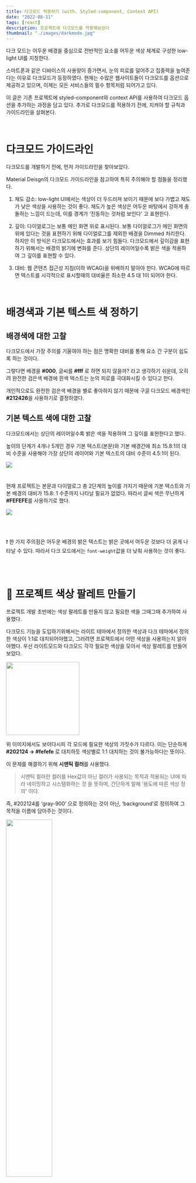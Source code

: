 ```yaml
---
title: 다크모드 적용하기 (with. Styled-component, Context API)
date: "2022-08-11"
tags: [react]
description: 프로젝트에 다크모드를 적용해보았다
thumbnail: "./images/darkmode.jpg"
---
```


다크 모드는 어두운 배경을 중심으로 전반적인 요소를 어두운 색상 체계로 구성한 low-light UI를 지칭한다.

스마트폰과 같은 디바이스의 사용량이 증가면서, 눈의 피로를 덜어주고 집중력을 높여준다는 이유로 다크모드가 등장하였다. 현재는 수많은 웹사이트들이 다크모드를 옵션으로 제공하고 있으며, 이제는 모든 서비스들의 필수 항목처럼 되어가고 있다.

이 글은 기존 프로젝트에 styled-component와 context API를 사용하여 다크모드 옵션을 추가하는 과정을 담고 있다. 추가로 다크모드를 적용하기 전에, 지켜야 할 규칙과 가이드라인을 살펴본다.

<br />

# 다크모드 가이드라인

다크모드를 개발하기 전에, 먼저 가이드라인을 찾아보았다.

Material Deisgn의 다크모드 가이드라인을 참고하여 특히 주의해야 할 점들을 정리했다.

1. 채도 감소: low-light UI에서는 색상이 더 두드러져 보이기 때문에 보다 가볍고 채도가 낮은 색상을 사용하는 것이 좋다. 채도가 높은 색상은 어두운 바탕에서 강하게 충돌하는 느낌이 드는데, 이를 경계가 ‘진동하는 것처럼 보인다' 고 표현한다.

2. 깊이: 다이얼로그는 보통 메인 화면 위로 표시된다. 보통 다이얼로그가 메인 화면의 위에 있다는 것을 표현하기 위해 다이얼로그를 제외한 배경을 Dimmed 처리한다. 하지만 이 방식은 다크모드에서는 효과를 보기 힘들다.
   다크모드에서 깊이감을 표현하기 위해서는 배경의 밝기에 변화를 준다. 상단의 레이어일수록 밝은 색을 적용하여 그 깊이를 표현할 수 있다.

3. 대비: 웹 콘텐츠 접근성 지침(이하 WCAG)을 위배하지 말아야 한다. WCAG에 따르면 텍스트를 시각적으로 표시할때의 대비율은 최소한 4.5 대 1이 되어야 한다.

<br />

# 배경색과 기본 텍스트 색 정하기

## 배경색에 대한 고찰

다크모드에서 가장 주의를 기울여야 하는 점은 명확한 대비를 통해 요소 간 구분이 쉽도록 하는 것이다.

그렇다면 배경을 **#000**, 글씨를 **#fff** 로 하면 되지 않을까? 라고 생각하기 쉬운데, 오히려 완전한 검은색 배경에 흰색 텍스트는 눈의 피로를 극대화시킬 수 있다고 한다.

개인적으로도 완전한 검은색 배경을 별로 좋아하지 않기 때문에 구글 다크모드 배경색인 **#212426**을 사용하기로 결정하였다.

## 기본 텍스트 색에 대한 고찰

다크모드에서는 상단의 레이어일수록 밝은 색을 적용하여 그 깊이를 표현한다고 했다.

높이의 단계가 4개나 5개인 경우 기본 텍스트(본문)와 기본 배경간에 최소 15.8:1의 대비 수준을 사용해야 가장 상단의 레이어와 기본 텍스트의 대비 수준이 4.5:1이 된다.

![](https://img1.daumcdn.net/thumb/R1280x0/?scode=mtistory2&fname=https%3A%2F%2Fblog.kakaocdn.net%2Fdn%2Fba9COc%2FbtrJn7bvwZi%2FHg3GADPQjKIaYR4dYJxio1%2Fimg.png)

#

현재 프로젝트는 본문과 다이얼로그 총 2단계의 높이를 가지기 때문에 기본 텍스트와 기본 배경의 대비가 15.8: 1 수준까지 나타날 필요가 없었다. 따라서 글씨 색은 무난하게 **#FEFEFE**를 사용하기로 했다.

![](https://img1.daumcdn.net/thumb/R1280x0/?scode=mtistory2&fname=https%3A%2F%2Fblog.kakaocdn.net%2Fdn%2FcaqoRN%2FbtrJn7o6Zht%2FlzCdxkxKKnwSF5sSwZW421%2Fimg.pnghttps://img1.daumcdn.net/thumb/R1280x0/?scode=mtistory2&fname=https%3A%2F%2Fblog.kakaocdn.net%2Fdn%2FcaqoRN%2FbtrJn7o6Zht%2FlzCdxkxKKnwSF5sSwZW421%2Fimg.png)


<br/>
<br/>

❗️ 한 가지 주의점은 어두운 배경의 밝은 텍스트는 밝은 곳에서 어두운 것보다 더 굵게 나타날 수 있다. 따라서 다크 모드에서는 `font-weight`값을 더 낮춰 사용하는 것이 좋다.

<br/>
<br/>

# 🎨 프로젝트 색상 팔레트 만들기

프로젝트 개발 초반에는 색상 팔레트를 만들지 않고 필요한 색을 그때그때 추가하여 사용했다.

다크모드 기능을 도입하기위해서는 라이트 테마에서 정의한 색상과 다크 테마에서 정의한 색상이 1:1로 대치되어야했고, 그러려면 프로젝트에서 어떤 색상을 사용하는지 알아야했다. 우선 라이트모드와 다크모드 각각 필요한 색상을 모아서 색상 팔레트를 만들어보았다.

  <img
    src="https://img1.daumcdn.net/thumb/R1280x0/?scode=mtistory2&fname=https%3A%2F%2Fblog.kakaocdn.net%2Fdn%2F7o6BB%2FbtrJqKGbXSn%2FRk2mRuv1Q6wbQQxU8wPIAk%2Fimg.png"
    width="200"
    className="m-auto"
  />

위 이미지에서도 보이다시피 각 모드에 필요한 색상의 가짓수가 다르다. 이는 단순하게 **#202124 → #fefefe** 로 대치하듯 색상별로 1:1 대치하는 것이 불가능하다는 뜻이다.

이 문제를 해결하기 위해 **시맨틱 컬러**를 사용했다.

> 시맨틱 컬러란 컬러를 Hex값이 아닌 컬러가 사용되는 목적과 적용되는 UI에 따라 네이밍하고 시스템화하는 것 을 뜻하며, 간단하게 말해 ‘용도에 따른 색상 정의' 이다.

즉, #202124를 ‘gray-900’ 으로 정의하는 것이 아닌, ‘background’로 정의하여 그 목적을 이름에 담아주는 것이다.

  <img
    src="https://img1.daumcdn.net/thumb/R1280x0/?scode=mtistory2&fname=https%3A%2F%2Fblog.kakaocdn.net%2Fdn%2FbupPwa%2FbtrJm7v9BZk%2FlOjNMhkNJd23hBsoB8k0R0%2Fimg.png"
    width="50%"
    className="m-auto"
  />

<br />

화면을 둘러보면서 색상 정의가 필요한 UI들을 정리해보았다.

- background
- text( 본문 글씨, 로고, 아이콘 모두 같은 색 사용)
- 상태 3가지 ( correct, present, absent) + 텍스트는 #fefefe로 동일
- 보드 배경색, 텍스트 색, 테두리색(기본, 활성화 시)
- 키보드 배경색, 텍스트 색, hover시 배경색
- 다이얼로그 배경색
- 버튼 배경색, hover시 배경색, 텍스트색

<br />

정리한 UI를 토대로 용도별로 색상을 정의한 팔레트를 새로 만들어주었다.

<img
  src="https://img1.daumcdn.net/thumb/R1280x0/?scode=mtistory2&fname=https%3A%2F%2Fblog.kakaocdn.net%2Fdn%2FcJYkmM%2FbtrJp9ztVes%2FheXdozlf2lujWVe0DOG5Qk%2Fimg.png"
  width="50%"
  className="m-auto"
/>

이제 우리는 위의 용도별 팔레트를 토대로 색상을 정의하여 프로젝트에 사용할 것이다.

<br />
<br />

# 프로젝트에 다크모드를 적용해보자🔥

## 📁 기존 style 폴더 구성

다크모드를 도입하려는 프로젝트에서 style 폴더 하위에는 다음과 같이 두개의 파일이 존재한다.


  <img
    src="https://img1.daumcdn.net/thumb/R1280x0/?scode=mtistory2&fname=https%3A%2F%2Fblog.kakaocdn.net%2Fdn%2F2P8Ql%2FbtrJqKlUA1H%2FLXv6pXpwlV9CQ10FdPsSc1%2Fimg.png"
    width="300"
    className="m-auto"
  />


<br />
<br />

`GlobalStyle` 파일에는 전역적으로 사용할 기본 스타일들을 설정해주었고,

```
import { createGlobalStyle } from "./theme";

const GlobalStyle = createGlobalStyle`
    * {
        font-size: 10px;
    }
    body{
        font-family: 'Nunito','Pretendard', sans-serif;
        margin: 0;
        font-size: 12px;
    }
    h2{
        font-size: 18px;
    }
    button{
        cursor: pointer;
        border: none;
    }
    div{
        font-size: 12px;
    }
`;

export default GlobalStyle;
```

`theme` 파일에는 공통으로 사용하는 색들을 정의해주었다.

```
import baseStyled, { ThemedStyledInterface } from "styled-components";

export const theme = {
  color: {
    correct: "#5babab",
      present: "#fdb800",
      absent: "#909090",
  },
};

export type Theme = typeof theme;
export const styled = baseStyled as ThemedStyledInterface<Theme>;
```

두 파일 모두 Root 컴포넌트에서 App컴포넌트를 감싸는 형태로, 아래와 같이 사용한다.

```
import React from "react";
import App from "./App";
import PortalContainer from "./components/modals/PortalContainer";
import GlobalStyle from "./style/GlobalStyle";
import { RecoilRoot } from "recoil";
import { ThemeProvider } from "styled-components";
import { theme } from "./style/theme";

function Root() {
  return (
    <RecoilRoot>
      <ThemeProvider theme={theme}>
        <GlobalStyle />
        <App />
        <PortalContainer />
      </ThemeProvider>
    </RecoilRoot>
  );
}

export default Root;
```

<br />
<br />

# theme 색상 정의하기

`theme.ts` 안에 다크 테마와 라이트 테마의 색상을 정의해주었다.

```
// styles/theme.ts

import * as styledComponents from "styled-components";
import { ThemedStyledComponentsModule } from "styled-components";

const color = {
  correct: "#5babab",
  present: "#fdb800",
  absent: "#908790",
};

export const light = {
  background1: "#fefefe",
  background2: "#fefefe", // 다이얼로그
  text: "#202124",
  keyBg1: "#e3e1e3",
  KeyBg2: "#cfcbcf",
  boardBg: "white",
  boardBorder1: "#cfcbcf",
  boardBorder2: "#202124", // 활성화시
  button1: "#e3e1e3",
  button2: "908790",
  color: { ...color },
};

export const dark = {
  background1: "#202124",
  background2: "#38393e", // 다이얼로그
  text: "#fefefe",
  keyBg1: "#403c40",
  KeyBg2: "#766c76",
  boardBg: "#131213",
  boardBorder1: "#766c76",
  boardBorder2: "#e3e1e3", // 활성화시
  button1: "#5c565c",
  button2: "#908790",
  color: { ...color },
};

export type Theme = typeof light;
export const { default: styled, createGlobalStyle } =
  styledComponents as any as ThemedStyledComponentsModule<Theme>;
```

```
export const styled = baseStyled as ThemedStyledInterface<Theme>;
```

기존에는 `ThemedStyledInterface` 타입만을 가져와서 새롭게 선언해주었다면,

```
export const { default: styled, createGlobalStyle } =
  styledComponents as any as ThemedStyledComponentsModule<Theme>;
```

다크모드를 추가하면서 `createGlobalStyle`에도 선언한 테마 색상 값을 사용하기 때문에 `ThemedStyledComponentsModule`을 가져와 테마 타입과 함께 export 해주었다.

- 이런 설정과는 별개로 `styled-components.d.ts` 파일을 만들어 테마 타입을 확장하는 방식을 사용해도 된다.


<br/>
<br/>

# styled 색상 정의 코드 변경하기

```
// Root.tsx

import React, {useState} from "react";
import App from "./App";
import PortalContainer from "./components/modals/PortalContainer";
import GlobalStyle from "./style/GlobalStyle";
import { RecoilRoot } from "recoil";
import { ThemeProvider } from "styled-components";
import { light, dark } from "./style/theme";

function Root() {
const [theme, setTheme] = useState("light");
  return (
    <RecoilRoot>
      <ThemeProvider theme={theme === "light" ? light : dark}>
        <GlobalStyle />
        <App />
        <PortalContainer />
      </ThemeProvider>
    </RecoilRoot>
  );
}

export default Root;
```

`Root`컴포넌트에서 현재 테마를 담을 상태를 선언해주고, 그 값을 theme 속성으로 전달했다.

이제 선택한 테마에 따라 `background`와 `text`색상이 변경되도록 코드를 변경해주자.

```
// style/GlobalStyle.ts

import { createGlobalStyle } from "./theme";

const GlobalStyle = createGlobalStyle`
    ...
    body{
        ...
        background: ${({ theme }) => theme.background1};
        color: ${({ theme }) => theme.text};
        transition: background 0.2s ease-in, color 0.2s ease-in;
    }
    ...
`;

export default GlobalStyle;
```

❗️ 기존의 styled-component에서 `createGlobalStyle`을 가져와 사용하는 것이 아닌, `theme.ts`에서 export한 `createGlobalStyle`을 import해서 사용해야 한다.

다른 컴포넌트에서도 색상을 정의해준 곳마다 동일하게 코드를 변경해주면 된다.

```
// components/main/keyboard/Key.tsx

import React from "react";
import { styled } from "../../../style/theme";

...

function Key({ value, status, width = 4, onClick }: Props) {
  ...
    return(
            <KeyBlock
          width={width}
          color={status}
          ...
        >
          {value}
        </KeyBlock>
    )
}

const KeyBlock = styled.div<StyleProps>`
  background-color: ${({ theme }) => theme.keyBg1};
  ...
  &:hover {
    background-color: ${({ theme }) => theme.KeyBg2};
  }
  &.on {
    background-color: ${({ theme, color }) => color && theme.color[color]};
    border-color: ${({ theme, color }) => color && theme.color[color]};
    color: white;
  }
`;

export default Key;
```

❗️ 일반 컴포넌트 역시` theme.ts`에서 export한 `styled`를 import해서 사용해야 한다.

변경을 끝냈다면 `Root`컴포넌트에서 theme의 기본 상태 값을 `"dark"`로 설정한 뒤 제대로 적용됐는지를 확인해보자.

![](https://img1.daumcdn.net/thumb/R1280x0/?scode=mtistory2&fname=https%3A%2F%2Fblog.kakaocdn.net%2Fdn%2FcJxyUo%2FbtrJn6wWywk%2F4aiaAvE2kQ5mLHNP2GstIk%2Fimg.png)

<br/>
<br/>


# 토글 버튼 만들기
이제 테마 모드를 변경할 버튼을 만들어보자.

 

이 프로젝트에서 기능 버튼은 모두 Header 안에 있다. Header의 가장 왼쪽에 버튼을 추가해 주었다.
![](https://img1.daumcdn.net/thumb/R1280x0/?scode=mtistory2&fname=https%3A%2F%2Fblog.kakaocdn.net%2Fdn%2Fb6x71F%2FbtrJpNQ9OVZ%2FoAa5w1bugAkCEGO4RPk1i0%2Fimg.png)
![](https://img1.daumcdn.net/thumb/R1280x0/?scode=mtistory2&fname=https%3A%2F%2Fblog.kakaocdn.net%2Fdn%2FcTKCjc%2FbtrJm73W61r%2FaU3r1kQMBtIWDg36zeXgNK%2Fimg.png)


`Header`컴포넌트는 `Root`의 자식 컴포넌트 App의 자식 컴포넌트이다. theme값은 `Root`에서 사용하고, theme의 setter함수는  Root -> App을 거쳐 Header에서 사용해야 하는 상황이다. 아, 현재 테마 모드에 따라 아이콘을 바꿔줘야 하니 theme 값도 같이 넘겨줘야 한다.

 

깔끔한 코드를 위해 theme를 전역 상태로 만들 필요가 있었다. 이 프로젝트에서는 전역 상태관리 라이브러리로 recoil을 사용하고 있지만, theme는 **새로운 Context를 만들어 관리하는 방식**을 선택하였다.

<br/>
<br/>

# `useTheme` 커스텀 Hook 만들기
먼저, 테마의 토글 기능 처리를 위해 커스텀 Hook을 만들어주었다.

```
// hooks/useTheme.ts

import { useCallback, useState } from "react";

function useTheme() {
  const [theme, setTheme] = useState("light");

  const onChangeTheme = useCallback(() => {
    setTheme((prevTheme) => (prevTheme === "light" ? "dark" : "light"));
  }, []);

  return {
    theme,
    onChangeTheme,
  };
}

export default useTheme;
 ```


 <br/>
 <br/>

# 새로운 `ThemeProvider` 만들기
theme에 대한 context를 새롭게 생성하는 것과 동시에 기존 styled-component의 `ThemeProvider`를 커스텀해주었다.

```
// context/ThemeProvider.tsx

import useTheme from "hooks/useTheme";
import React, { ReactNode } from "react";
import { light, dark } from "../style/theme";
import { ThemeProvider as StyledThemeProvider } from "styled-components";

type Props = {
  children: ReactNode;
};

const defaultValue = {
  theme: "light",
  onChangeTheme: () => {},
};

export const ThemeContext = React.createContext(defaultValue);

function ThemeProvider({ children }: Props) {
  const themeProps = useTheme();

  return (
    <ThemeContext.Provider value={themeProps}>
      <StyledThemeProvider theme={themeProps.theme === "light" ? light : dark}>
        {children}
      </StyledThemeProvider>
    </ThemeContext.Provider>
  );
}

export default ThemeProvider;
 ```

 

`Root`컴포넌트의 `ThemeProvider`를 새로 커스텀한 ThemeProvider로 교체해준다.

```
import React from "react";
import App from "./App";
import PortalContainer from "./components/modals/PortalContainer";
import GlobalStyle from "./style/GlobalStyle";
import { RecoilRoot } from "recoil";
import ThemeProvider from "context/ThemeProvider";

function Root() {
  return (
    <RecoilRoot>
      <ThemeProvider>
        <GlobalStyle />
        <App />
        <PortalContainer />
      </ThemeProvider>
    </RecoilRoot>
  );
}

export default Root;
 ```

 

다크모드 버튼이 있는 `Header`컴포넌트에 `useContext`로 `theme`값과 setter함수를 가져와서 셋팅해주었다.

```
import React, { useContext } from "react";
import styled from "styled-components";
import cn from "classnames";
import { ThemeContext } from "context/ThemeProvider";

function Header() {
  const { theme, onChangeTheme } = useContext(ThemeContext);
  ...

  return (
    <HeaderStyle>
      <Button onClick={onChangeTheme}>
        <i
          className={cn(
            "fa-solid",
            { "fa-sun": theme === "light" },
            { "fa-moon": theme === "dark" }
          )}
        ></i>
      </Button>
      ...
    </HeaderStyle>
  );
}
...

export default Header;
 ```


 ![](https://blog.kakaocdn.net/dn/ntTuK/btrJqK0u2R0/2cJnybhneFXVZRBA7K6fiK/img.gif)
이제 버튼을 누르면 라이트모드 ↔️ 다크모드로 전환되는것을 확인할 수 있다.

<br/>
<br/>


# 다크모드 설정 유지하기
다크모드로 설정한 상태에서 새로고침을 하면, 다크모드가 유지되지 않고 새롭게 라이트모드로 적용된다.

사용자가 설정한 테마 값을 로컬스토리지에 저장하여 새로고침을 하더라도 이전에 설정한 테마 값이 유지되도록 변경해보자.

```
// hooks/useTheme.ts

import { useCallback, useLayoutEffect, useState } from "react";

function useTheme() {
  const [theme, setTheme] = useState("light");

  const onChangeTheme = useCallback(() => {
    const updatedTheme = theme === "light" ? "dark" : "light";
    setTheme(updatedTheme);
    localStorage.setItem("theme", updatedTheme);
  }, [theme]);

  useLayoutEffect(() => {
    const savedTheme = localStorage.getItem("theme");
    if (savedTheme && ["dark", "light"].includes(savedTheme)) {
      setTheme(savedTheme);
    }
  }, []);

  return {
    theme,
    onChangeTheme,
  };
}

export default useTheme;
 ```

![](https://blog.kakaocdn.net/dn/dupvxY/btrJpM5Ovpz/sBVIxnctNtA4xWUynIgIp0/img.gif)

이제 새로고침 후에도 이전에 설정한 테마값이 잘 유지된다.<br/>
하지만 보는 사람에 따라 라이트모드 → 다크모드로 변환되는 효과가 거슬릴 수 있다.

<br/>
<br/>

# 새로고침 시 불필요한 전환효과를 없애자
새로고침 시에 라이트모드에서 다크모드로 전환 효과가 보여지는 이유는 테마를 부드럽게 변경하기 위해 설정한 ‘transition’ 때문이다.

 
실제로 스타일에서 트랜지션을 제거하면 깜빡임 없이 다크모드가 유지되는 것을 볼 수 있다.
![](https://blog.kakaocdn.net/dn/bVhODn/btrJrQlCg2G/MHEMeBKD17cHFN0Z8kwva1/img.gif)

하지만 이 경우 테마의 전환 과정이 너무 부자연스럽게 느껴진다.

트랜지션을 적용하면서 새로고침 시 전환효과가 일어나지 않게 하는 방법을 찾아야 했다.

`useTheme`에서 우리는 테마의 초기값을 `“light”` 로 설정해놨고, 렌더링 이후 로컬스토리지에 저장된 값을 가져와서 상태를 바꿔주었다. `“light”` 에서 `“dark”` 로 변하는 과정이 트렌지션으로 인하여 사용자의 눈에 포착된 것이다.

 

 

그렇다면, 로컬스토리지에 저장된 값을 가져와서 상태를 바꾸는 일을 화면에 그리기 전에 수행하도록 바꿔주면 어떨까?

`useEffect` 가 아닌 `useLayoutEffect`를 사용해보자.
![React Hook의 실행 순서를 나타낸 그림](https://img1.daumcdn.net/thumb/R1280x0/?scode=mtistory2&fname=https%3A%2F%2Fblog.kakaocdn.net%2Fdn%2FoBSCX%2FbtrJpOvMh1R%2FpaSd6IPbOPjgcXnt6mkg6k%2Fimg.png)

`useEffect`가 컴포넌트가 렌더링되고 화면에 그려진 이후 비동기적으로 실행된다면,
`useLayoutEffect`는 렌더링된 컴포넌트가 화면에 그려지기 전에 동기적으로 실행된다.



 
```
// hooks/useTheme.ts

import { useCallback, useLayoutEffect, useState } from "react";

function useTheme() {
  const [theme, setTheme] = useState("light");

  const onChangeTheme = useCallback(() => {
    const updatedTheme = theme === "light" ? "dark" : "light";
    setTheme(updatedTheme);
    localStorage.setItem("theme", updatedTheme);
  }, [theme]);

  useLayoutEffect(() => {
    const savedTheme = localStorage.getItem("theme");
    if (savedTheme && ["dark", "light"].includes(savedTheme)) {
      setTheme(savedTheme);
    }
  }, []);

  return {
    theme,
    onChangeTheme,
  };
}

export default useTheme;
 ```

 

body는 React가 제어하는 DOM node 밖의 요소이기 때문에 hook flow의 영향을 받지 않는다. `App` 컴포넌트에 `<Background/>` 요소를 추가하여 body에 배경을 넣었을 때와 동일하게 보이도록 해주었다.

```
// App.tsx

import Header from "./components/header";
import Main from "./components/main/Main";
import styled from "styled-components";

function App() {
  return (
    <Background>
      <Wrapper>
        <Header />
        <Main />
      </Wrapper>
    </Background>
  );
}

const Background = styled.div`
  position: fixed;
  top: 0;
  left: 0;
  right: 0;
  bottom: 0;
  background: ${({ theme }) => theme.background1};
  color: ${({ theme }) => theme.text};
  transition: background 0.3s ease-in, color 0.3s ease-in;
`;
...
export default App;
 ```

 ![](https://blog.kakaocdn.net/dn/CakvQ/btrJqnR0qXP/fOT0KoGK0JFiDba5OqmoEk/img.gif)
 transition 적용을 유지하면서, 새로고침 시에도 불필요한 테마 전환이 사라졌다.

 <br/>
 <br/>


## ➕ 브라우저에 설정한 테마 값 가져오기
만약 프로젝트에 처음 들어오는 사용자가 시스템 설정으로 다크모드를 사용하고 있다면, 초기 테마를 시스템 설정과 동일하게 적용하는 것이 사용자에게 더 좋은 UX를 제공할 것이다.

```
import { useCallback, useLayoutEffect, useState } from "react";

function useTheme() {
  const [theme, setTheme] = useState("light");
...

  useLayoutEffect(() => {
    const savedTheme = localStorage.getItem("theme");
    if (savedTheme && ["dark", "light"].includes(savedTheme)) {
      setTheme(savedTheme);
      return;
    }
    if (
      window.matchMedia &&
      window.matchMedia("(prefers-color-scheme: dark)").matches
    ) {
      setTheme("dark");
    }
  }, []);

  return {
    theme,
    onChangeTheme,
  };
}

export default useTheme;
```
`prefers-color-scheme` 미디어 쿼리를 사용하여 `prefers-color-scheme` 값이 `‘dark’` 라면 프로젝트 테마를 다크모드로 설정하는 코드를 추가하였다.